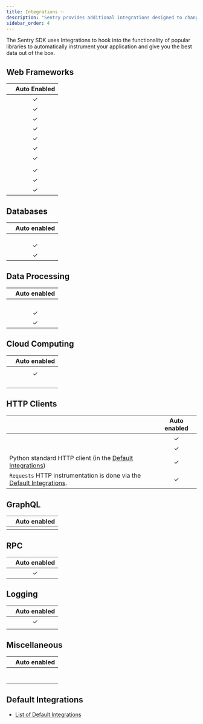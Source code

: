 ```yaml
---
title: Integrations ✨
description: "Sentry provides additional integrations designed to change configuration or add instrumentation to your application."
sidebar_order: 4
---
```


The Sentry SDK uses Integrations to hook into the functionality of popular libraries to automatically instrument your application and give you the best data out of the box.

## Web Frameworks

|                                                                                                                       | **Auto Enabled** |
| --------------------------------------------------------------------------------------------------------------------- | :--------------: |
| <linkWithPlatformIcon platform="python.django"    label="Django"    url="/platforms/python/integrations/django" />    |        ✓         |
| <linkWithPlatformIcon platform="python.flask"     label="Flask"     url="/platforms/python/integrations/flask" />     |        ✓         |
| <linkWithPlatformIcon platform="python.fastapi"   label="FastAPI"   url="/platforms/python/integrations/fastapi" />   |        ✓         |
| <linkWithPlatformIcon platform="python.aiohttp"   label="AIOHTTP"   url="/platforms/python/integrations/aiohttp" />   |        ✓         |
| <linkWithPlatformIcon platform="python.bottle"    label="Bottle"    url="/platforms/python/integrations/bottle" />    |        ✓         |
| <linkWithPlatformIcon platform="python.falcon"    label="Falcon"    url="/platforms/python/integrations/falcon" />    |        ✓         |
| <linkWithPlatformIcon platform="python.pyramid"   label="Pyramid"   url="/platforms/python/integrations/pyramid" />   |        ✓         |
| <linkWithPlatformIcon platform="python.quart"     label="Quart"     url="/platforms/python/integrations/quart" />     |                  |
| <linkWithPlatformIcon platform="python.sanic"     label="Sanic"     url="/platforms/python/integrations/sanic" />     |        ✓         |
| <linkWithPlatformIcon platform="python.starlette" label="Starlette" url="/platforms/python/integrations/starlette" /> |        ✓         |
| <linkWithPlatformIcon platform="python.tornado"   label="Tornado"   url="/platforms/python/integrations/tornado" />   |        ✓         |

## Databases

|                                                                                                                                        | **Auto enabled** |
| -------------------------------------------------------------------------------------------------------------------------------------- | :--------------: |
| <linkWithPlatformIcon platform="python.asyncpg"           label="asyncpg"    url="/platforms/python/integrations/asyncpg" />           |                  |
| <linkWithPlatformIcon platform="python.clickhouse-driver" label="ClickHouse" url="/platforms/python/integrations/clickhouse-driver" /> |                  |
| <linkWithPlatformIcon platform="python.pymongo"           label="MongoDB"    url="/platforms/python/integrations/pymongo" />           |                  |
| <linkWithPlatformIcon platform="python.redis"             label="Redis"      url="/platforms/python/integrations/redis" />             |        ✓         |
| <linkWithPlatformIcon platform="python.sqlalchemy"        label="SQLAlchemy" url="/platforms/python/integrations/sqlalchemy" />        |        ✓         |

## Data Processing

|                                                                                                                        | **Auto enabled** |
| ---------------------------------------------------------------------------------------------------------------------- | :--------------: |
| <linkWithPlatformIcon platform="python.airflow" label="Apache Airflow" url="/platforms/python/integrations/airflow" /> |                  |
| <linkWithPlatformIcon platform="python.beam"    label="Apache Beam"    url="/platforms/python/integrations/beam" />    |                  |
| <linkWithPlatformIcon platform="python.spark"   label="Apache Spark"   url="/platforms/python/integrations/spark" />   |                  |
| <linkWithPlatformIcon platform="python.arq"     label="ARQ"            url="/platforms/python/integrations/arq" />     |                  |
| <linkWithPlatformIcon platform="python.celery"  label="Celery"         url="/platforms/python/integrations/celery" />  |        ✓         |
| <linkWithPlatformIcon platform="python.rq"      label="RQ"             url="/platforms/python/integrations/rq" />      |        ✓         |

## Cloud Computing

|                                                                                                                                                          | **Auto enabled** |
| -------------------------------------------------------------------------------------------------------------------------------------------------------- | :--------------: |
| <linkWithPlatformIcon platform="python.awslambda"            label="AWS Lambda"             url="/platforms/python/integrations/aws-lambda" />           |                  |
| <linkWithPlatformIcon platform="python.boto3"                label="Boto3"                  url="/platforms/python/integrations/boto3" />                |        ✓         |
| <linkWithPlatformIcon platform="python.chalice"              label="Chalice"                url="/platforms/python/integrations/chalice" />              |                  |
| <linkWithPlatformIcon platform="python.cloudresourcecontext" label="Cloud Resource Context" url="/platforms/python/integrations/cloudresourcecontext" /> |                  |
| <linkWithPlatformIcon platform="python.gcpfunctions"         label="Google Cloud Functions" url="/platforms/python/integrations/gcp-functions" />        |                  |
| <linkWithPlatformIcon platform="python.serverless"           label="Serverless Framework"   url="/platforms/python/integrations/serverless" />           |                  |

## HTTP Clients

|                                                                                                                                | **Auto enabled** |
| ------------------------------------------------------------------------------------------------------------------------------ | :--------------: |
| <linkWithPlatformIcon platform="python.aiohttp" label="AIOHTTP" url="/platforms/python/integrations/aiohttp/aiohttp-client" /> |        ✓         |
| <linkWithPlatformIcon platform="python.httpx"   label="HTTPX"   url="/platforms/python/integrations/httpx" />                  |        ✓         |
| Python standard HTTP client (in the [Default Integrations](default-integrations/#stdlib))                                      |        ✓         |
| `Requests` HTTP instrumentation is done via the [Default Integrations](/default-integrations/#stdlib).                         |        ✓         |

## GraphQL

|                                                                                                         | **Auto enabled** |
| ------------------------------------------------------------------------------------------------------- | :--------------: |
| <linkWithPlatformIcon platform="python.graphql" label="GQL" url="/platforms/python/integrations/gql" /> |                  |

## RPC

|                                                                                                        | **Auto enabled** |
| ------------------------------------------------------------------------------------------------------ | :--------------: |
| <linkWithPlatformIcon platform="python.grpc" label="gRPC" url="/platforms/python/integrations/grpc" /> |        ✓         |

## Logging

|                                                                                                                 | **Auto enabled** |
| --------------------------------------------------------------------------------------------------------------- | :--------------: |
| <linkWithPlatformIcon platform="python.logging" label="Logging" url="/platforms/python/integrations/logging" /> |        ✓         |
| <linkWithPlatformIcon platform="python.loguru"  label="Loguru"  url="/platforms/python/integrations/loguru" />  |                  |

## Miscellaneous

|                                                                                                                                     | **Auto enabled** |
| ----------------------------------------------------------------------------------------------------------------------------------- | :--------------: |
| <linkWithPlatformIcon platform="python.asgi"          label="ASGI"            url="/platforms/python/integrations/asgi" />          |                  |
| <linkWithPlatformIcon platform="python.asyncio"       label="asyncio"         url="/platforms/python/integrations/asyncio" />       |                  |
| <linkWithPlatformIcon platform="python.pure_eval"     label="Enhanced Locals" url="/platforms/python/integrations/pure_eval" />     |                  |
| <linkWithPlatformIcon platform="python.gnu_backtrace" label="GNU Backtrace"   url="/platforms/python/integrations/gnu_backtrace" /> |                  |
| <linkWithPlatformIcon platform="python.socket"        label="Socket"          url="/platforms/python/integrations/socket" />        |                  |
| <linkWithPlatformIcon platform="python.tryton"        label="Tryton"          url="/platforms/python/integrations/tryton" />        |                  |
| <linkWithPlatformIcon platform="python.wsgi"          label="WSGI"            url="/platforms/python/integrations/wsgi" />          |                  |

## Default Integrations

- [List of Default Integrations](default-integrations/)
